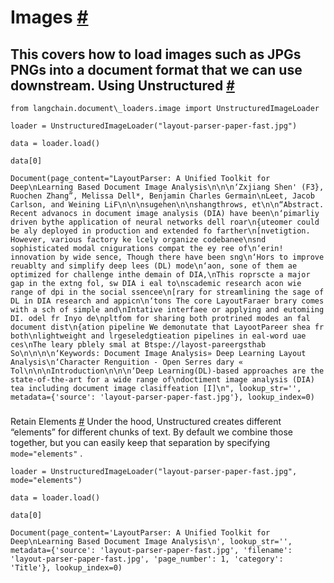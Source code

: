  Images
 [#](#images "Permalink to this headline")
===================================================
 This covers how to load images such as JPGs PNGs into a document format that we can use downstream.
 Using Unstructured
 [#](#using-unstructured "Permalink to this headline")
---------------------------------------------------------------------------
```
from langchain.document\_loaders.image import UnstructuredImageLoader
```
```
loader = UnstructuredImageLoader("layout-parser-paper-fast.jpg")
```
```
data = loader.load()
```
```
data[0]
```
```
Document(page_content="LayoutParser: A Unified Toolkit for Deep\nLearning Based Document Image Analysis\n\n\n‘Zxjiang Shen' (F3}, Ruochen Zhang”, Melissa Dell*, Benjamin Charles Germain\nLeet, Jacob Carlson, and Weining LiF\n\n\nsugehen\n\nshangthrows, et\n\n“Abstract. Recent advanocs in document image analysis (DIA) have been\n‘pimarliy driven bythe application of neural networks dell roar\n{uteomer could be aly deployed in production and extended fo farther\n[nvetigtion. However, various factory ke lcely organize codebanee\nsnd sophisticated modal cnigurations compat the ey ree of\n‘erin! innovation by wide sence, Though there have been sng\n‘Hors to improve reuablty and simplify deep lees (DL) mode\n‘aon, sone of them ae optimized for challenge inthe demain of DIA,\nThis roprscte a major gap in the extng fol, sw DIA i eal to\nscademic research acon wie range of dpi in the social ssencee\n[rary for streamlining the sage of DL in DIA research and appicn\n‘tons The core LayoutFaraer brary comes with a sch of simple and\nIntative interfaee or applying and eutomiing DI. odel fr Inyo de\npltfom for sharing both protrined modes an fal document dist\n{ation pipeline We demonutate that LayootPareer shea fr both\nlightweight and lrgeseledgtieation pipelines in eal-word uae ces\nThe leary pblely smal at Btspe://layost-pareergsthab So\n\n\n\n‘Keywords: Document Image Analysis» Deep Learning Layout Analysis\n‘Character Renguition - Open Serres dary « Tol\n\n\nIntroduction\n\n\n‘Deep Learning(DL)-based approaches are the state-of-the-art for a wide range of\ndoctiment image analysis (DIA) tea including document image clasiffeation [I]\n", lookup_str='', metadata={'source': 'layout-parser-paper-fast.jpg'}, lookup_index=0)
```
### 
 Retain Elements
 [#](#retain-elements "Permalink to this headline")
 Under the hood, Unstructured creates different “elements” for different chunks of text. By default we combine those together, but you can easily keep that separation by specifying
 `mode="elements"`
 .
```
loader = UnstructuredImageLoader("layout-parser-paper-fast.jpg", mode="elements")
```
```
data = loader.load()
```
```
data[0]
```
```
Document(page_content='LayoutParser: A Unified Toolkit for Deep\nLearning Based Document Image Analysis\n', lookup_str='', metadata={'source': 'layout-parser-paper-fast.jpg', 'filename': 'layout-parser-paper-fast.jpg', 'page_number': 1, 'category': 'Title'}, lookup_index=0)
```